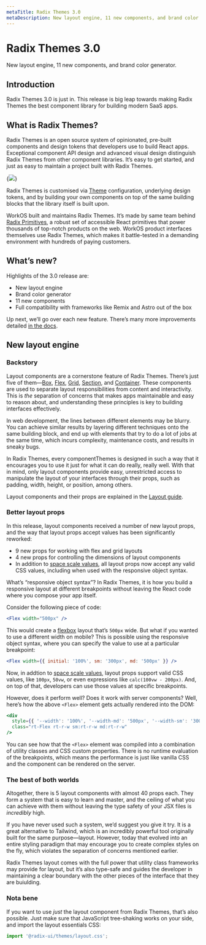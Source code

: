 ```yaml
---
metaTitle: Radix Themes 3.0
metaDescription: New layout engine, 11 new components, and brand color generator
---
```


# Radix Themes 3.0

<Description>
  New layout engine, 11 new components, and brand color generator.
</Description>

## Introduction

Radix Themes 3.0 is just in. This release is big leap towards making Radix Themes the best component library for building modern SaaS apps.

## What is Radix Themes?

Radix Themes is an open source system of opinionated, pre-built components and design tokens that developers use to build React apps. Exceptional component API design and advanced visual design distinguish Radix Themes from other component libraries. It’s easy to get started, and just as easy to maintain a project built with Radix Themes.

{<img src="https://workos.imgix.net/images/bc42caea-bfe8-4e91-b093-1fe3ff771382.png?auto=format&fit=clip&q=80" />}

Radix Themes is customised via [Theme](/themes/docs/theme/overview) configuration, underlying design tokens, and by building your own components on top of the same building blocks that the library itself is built upon.

WorkOS built and maintains Radix Themes. It’s made by same team behind [Radix Primitives](/primitives), a robust set of accessible React primitives that power thousands of top-notch products on the web. WorkOS product interfaces themselves use Radix Themes, which makes it battle-tested in a demanding environment with hundreds of paying customers.

## What’s new?

Highlights of the 3.0 release are:

- New layout engine
- Brand color generator
- 11 new components
- Full compatibility with frameworks like Remix and Astro out of the box

Up next, we’ll go over each new feature. There’s many more improvements detailed [in the docs](/themes/docs/overview/releases).

## New layout engine

### Backstory

Layout components are a cornerstone feature of Radix Themes. There’s just five of them—[Box](/themes/docs/components/box), [Flex](/themes/docs/components/flex), [Grid](/themes/docs/components/grid), [Section](/themes/docs/components/section), and [Container](/themes/docs/components/section). These components are used to separate layout responsibilities from content and interactivity. This is _the_ separation of concerns that makes apps maintainable and easy to reason about, and understanding these principles is key to building interfaces effectively.

In web development, the lines between different elements may be blurry. You can achieve similar results by layering different techniques onto the same building block, and end up with elements that try to do a lot of jobs at the same time, which incurs complexity, maintenance costs, and results in sneaky bugs.

In Radix Themes, every componentThemes is designed in such a way that it encourages you to use it just for what it can do really, really well. With that in mind, only layout components provide easy, unrestricted access to manipulate the layout of your interfaces through their props, such as padding, width, height, or position, among others.

Layout components and their props are explained in the [Layout guide](/themes/docs/overview/layout).

### Better layout props

In this release, layout components received a number of new layout props, and the way that layout props accept values has been significantly reworked:

- 9 new props for working with flex and grid layouts
- 4 new props for controlling the dimensions of layout components
- In addition to [space scale values](/themes/docs/theme/spacing), all layout props now accept any valid CSS values, including when used with the responsive object syntax.

What’s “responsive object syntax”? In Radix Themes, it is how you build a responsive layout at different breakpoints without leaving the React code where you compose your app itself.

Consider the following piece of code:

```jsx
<Flex width="500px" />
```

This would create a [flexbox](https://css-tricks.com/snippets/css/a-guide-to-flexbox/) layout that’s `500px` wide. But what if you wanted to use a different width on mobile? This is possible using the responsive object syntax, where you can specify the value to use at a particular breakpoint:

```jsx
<Flex width={{ initial: '100%', sm: '300px', md: '500px' }} />
```

Now, in addtion to [space scale values](/themes/docs/theme/spacing), layout props support valid CSS values, like `100px`, `50vw`, or even expressions like `calc(100vw - 200px)`. And, on top of that, developers can use those values at specific breakpoints.

However, does it perform well? Does it work with server components? Well, here’s how the above `<Flex>` element gets actually rendered into the DOM:

```jsx
<div
  style={{ '--width': '100%', '--width-md': '500px', '--width-sm': '300px'; }}
  class="rt-Flex rt-r-w sm:rt-r-w md:rt-r-w"
/>
```

You can see how that the `<Flex>` element was compiled into a combination of utility classes and CSS custom properties. There is no runtime evaluation of the breakpoints, which means the performance is just like vanilla CSS and the component can be rendered on the server.

### The best of both worlds

Altogether, there is 5 layout components with almost 40 props each. They form a system that is easy to learn and master, and the ceiling of what you can achieve with them without leaving the type safety of your JSX files is _incredibly_ high.

If you have never used such a system, we’d suggest you give it try. It is a great alternative to Tailwind, which is an incredibly powerful tool originally built for the same purpose—layout. However, today that evolved into an entire styling paradigm that may encourage you to create complex styles on the fly, which violates the separation of concerns mentioned earlier.

Radix Themes layout comes with the full power that utility class frameworks may provide for layout, but it’s also type-safe and guides the developer in maintaining a clear boundary with the other pieces of the interface that they are buiulding.

### Nota bene

If you want to use _just_ the layout component from Radix Themes, that’s also possible. Just make sure that JavaScript tree-shaking works on your side, and import the layout essentials CSS:

```jsx
import '@radix-ui/themes/layout.css';
```
